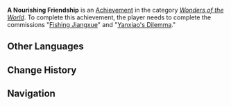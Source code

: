 {{Achievement Infobox
|title        = 
|id           = 84509
|order id     = 4034
|category     = Wonders of the World
|description  = Complete "[[Fishing Jiangxue]]" and "[[Yanxiao's Dilemma]]."
|requirements = 
|primogems    = 5
|tracking     = 
|type         = Commission
}}
'''A Nourishing Friendship''' is an [[Achievement]] in the category ''[[Wonders of the World]]''. To complete this achievement, the player needs to complete the commissions "[[Fishing Jiangxue]]" and "[[Yanxiao's Dilemma]]."
<!--
==Trivia==

==Video Guides==
{{EVT
|video1   = 
|caption1 = 
}}
-->
==Other Languages==
{{Other Languages
|en      = A Nourishing Friendship
|zhs     = 厨子与渔夫
|zhs_rm  = Chúzi Yǔ Yúfū
|zht     = 廚子與漁夫
|zht_rm  = Chúzi Yǔ Yúfū
|zh_tl   = A Chef and a Fisherman
|ja      = 料理人と漁師
|ja_rm   = Ryourinin to Ryoushi
|ja_tl   = A Cook and a Fisherman
|ko      = 요리사와 어부
|ko_rm   = 
|ko_tl   = 
|es      = El cocinero y el pescador
|es_tl   = The Cook and the Fisher
|fr      = Le chef et le pêcheur
|fr_tl   = The Chef and the Fisherman
|ru      = Повар и рыбак
|ru_tl   = The Cook and the Fisherman
|th      = เชฟและนักตกปลา
|th_rm   = 
|th_tl   = 
|vi      = Đầu bếp và người đánh cá
|vi_tl   = 
|de      = Der Koch und der Fischer
|de_tl   = The Cook and the Fisherman
|id      = Persahabatan yang Dipelihara
|id_tl   = The Nourished Friendship
|pt      = O Cozinheiro e o Pescador
|pt_tl   = 
}}

==Change History==
{{Change History|1.0}}
<!--
==References==
{{Reflist}}
-->
==Navigation==
{{Achievement Navbox|Wonders of the World|Commission}}